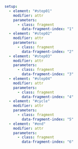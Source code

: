 ```yaml { .animate src="img/kmeans.svg"}
setup:
  - element: "#step01"
    modifier: attr
    parameters:
      - class: fragment
        data-fragment-index: "1"
  - element: "#step02"
    modifier: attr
    parameters:
      - class: fragment
        data-fragment-index: "2"
  - element: "#step03"
    modifier: attr
    parameters:
      - class: fragment
        data-fragment-index: "3"
  - element: "#step04"
    modifier: attr
    parameters:
      - class: fragment
        data-fragment-index: "4"
  - element: "#cycle"
    modifier: attr
    parameters:
      - class: fragment
        data-fragment-index: "5"
  - element: "#end"
    modifier: attr
    parameters:
      - class: fragment
        data-fragment-index: "6"
```